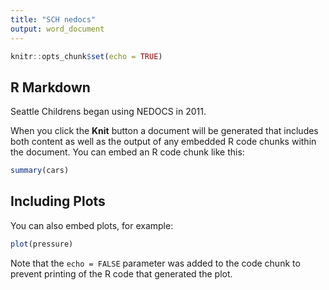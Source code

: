 ```yaml
---
title: "SCH nedocs"
output: word_document
---
```


```r
knitr::opts_chunk$set(echo = TRUE)
```

## R Markdown

Seattle Childrens began using NEDOCS in 2011.


When you click the **Knit** button a document will be generated that includes both content as well as the output of any embedded R code chunks within the document. You can embed an R code chunk like this:

```r
summary(cars)
```

## Including Plots

You can also embed plots, for example:

```r
plot(pressure)
```

Note that the `echo = FALSE` parameter was added to the code chunk to prevent printing of the R code that generated the plot.
